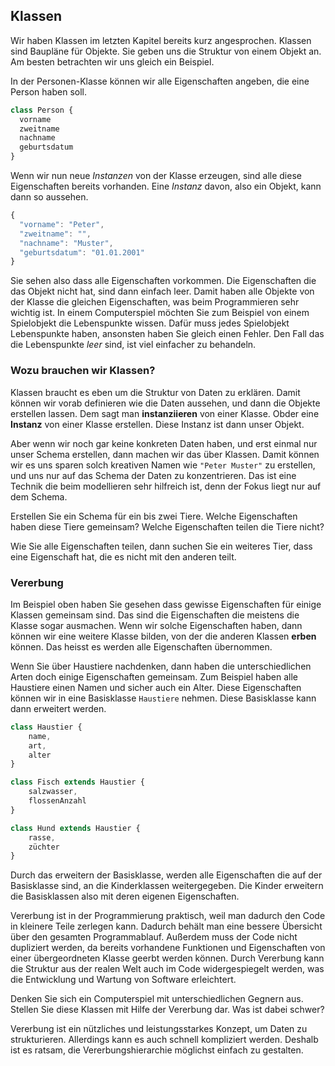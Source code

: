 
<Chapter>

## Klassen

Wir haben Klassen im letzten Kapitel bereits kurz angesprochen. Klassen sind
Baupläne für Objekte. Sie geben uns die Struktur von einem Objekt an. Am besten
betrachten wir uns gleich ein Beispiel.

<Example title="Beispiel: Person" classes="example">

In der Personen-Klasse können wir alle Eigenschaften angeben, die eine Person
haben soll.

```javascript
class Person {
  vorname
  zweitname
  nachname
  geburtsdatum
}
```

Wenn wir nun neue _Instanzen_ von der Klasse erzeugen, sind alle diese
Eigenschaften bereits vorhanden. Eine _Instanz_ davon, also ein Objekt, kann
dann so aussehen.

```javascript
{
  "vorname": "Peter",
  "zweitname": "",
  "nachname": "Muster",
  "geburtsdatum": "01.01.2001"
}
```

Sie sehen also dass alle Eigenschaften vorkommen. Die Eigenschaften die das
Objekt nicht hat, sind dann einfach leer. Damit haben alle Objekte von der
Klasse die gleichen Eigenschaften, was beim Programmieren sehr wichtig ist. In
einem Computerspiel möchten Sie zum Beispiel von einem Spielobjekt die
Lebenspunkte wissen. Dafür muss jedes Spielobjekt Lebenspunkte haben, ansonsten
haben Sie gleich einen Fehler. Den Fall das die Lebenspunkte _leer_ sind, ist
viel einfacher zu behandeln.

</Example>

### Wozu brauchen wir Klassen?

Klassen braucht es eben um die Struktur von Daten zu erklären. Damit können wir
vorab definieren wie die Daten aussehen, und dann die Objekte erstellen lassen.
Dem sagt man **instanziieren** von einer Klasse. Obder eine **Instanz** von
einer Klasse erstellen. Diese Instanz ist dann unser Objekt.

Aber wenn wir noch gar keine konkreten Daten haben, und erst einmal nur unser
Schema erstellen, dann machen wir das über Klassen. Damit können wir es uns
sparen solch kreativen Namen wie `"Peter Muster"` zu erstellen, und uns nur auf
das Schema der Daten zu konzentrieren. Das ist eine Technik die beim modellieren
sehr hilfreich ist, denn der Fokus liegt nur auf dem Schema.

<Example title="Aufgabe: Eigenes Schema erstellen" classes="exercise">

Erstellen Sie ein Schema für ein bis zwei Tiere. Welche Eigenschaften haben
diese Tiere gemeinsam? Welche Eigenschaften teilen die Tiere nicht?

Wie Sie alle Eigenschaften teilen, dann suchen Sie ein weiteres Tier, dass eine
Eigenschaft hat, die es nicht mit den anderen teilt.

</Example>

### Vererbung

Im Beispiel oben haben Sie gesehen dass gewisse Eigenschaften für einige Klassen
gemeinsam sind. Das sind die Eigenschaften die meistens die Klasse sogar
ausmachen. Wenn wir solche Eigenschaften haben, dann können wir eine weitere
Klasse bilden, von der die anderen Klassen **erben** können. Das heisst es
werden alle Eigenschaften übernommen.

<Example title="Beispiel: Haustiere mit Vererbung" classes="example">

Wenn Sie über Haustiere nachdenken, dann haben die unterschiedlichen Arten doch
einige Eigenschaften gemeinsam. Zum Beispiel haben alle Haustiere einen Namen
und sicher auch ein Alter. Diese Eigenschaften können wir in eine Basisklasse
`Haustiere` nehmen. Diese Basisklasse kann dann erweitert werden. 

```javascript
class Haustier {
    name,
    art,
    alter
}

class Fisch extends Haustier {
    salzwasser,
    flossenAnzahl
}

class Hund extends Haustier {
    rasse,
    züchter
}
```

Durch das erweitern der Basisklasse, werden alle Eigenschaften die auf der
Basisklasse sind, an die Kinderklassen weitergegeben. Die Kinder erweitern die
Basisklassen also mit deren eigenen Eigenschaften.

</Example>

Vererbung ist in der Programmierung praktisch, weil man dadurch den Code in
kleinere Teile zerlegen kann. Dadurch behält man eine bessere Übersicht über
den gesamten Programmablauf. Außerdem muss der Code nicht dupliziert werden, da
bereits vorhandene Funktionen und Eigenschaften von einer übergeordneten Klasse
geerbt werden können. Durch Vererbung kann die Struktur aus der realen Welt
auch im Code widergespiegelt werden, was die Entwicklung und Wartung von
Software erleichtert.

<Example title="Aufgabe: Vererbung im Computerspiel" classes="exersice">

Denken Sie sich ein Computerspiel mit unterschiedlichen Gegnern aus. Stellen
Sie diese Klassen mit Hilfe der Vererbung dar. Was ist dabei schwer?

</Example>

Vererbung ist ein nützliches und leistungsstarkes Konzept, um Daten zu
strukturieren. Allerdings kann es auch schnell kompliziert werden. Deshalb ist
es ratsam, die Vererbungshierarchie möglichst einfach zu gestalten.

</Chapter>
